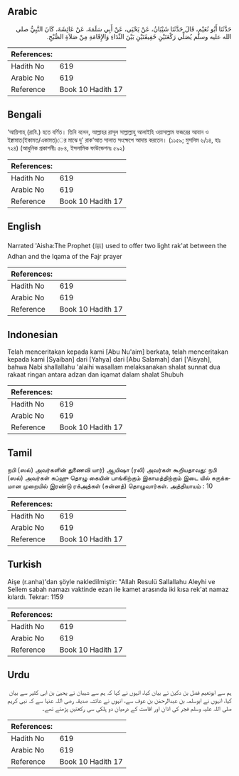 ## Arabic


<div dir="rtl" lang="ar" style={{fontSize:'larger',backgroundColor:'#f8f9fa',padding:20}}>
حَدَّثَنَا أَبُو نُعَيْمٍ، قَالَ حَدَّثَنَا شَيْبَانُ، عَنْ يَحْيَى، عَنْ أَبِي سَلَمَةَ، عَنْ عَائِشَةَ، كَانَ النَّبِيُّ صلى الله عليه وسلم يُصَلِّي رَكْعَتَيْنِ خَفِيفَتَيْنِ بَيْنَ النِّدَاءِ وَالإِقَامَةِ مِنْ صَلاَةِ الصُّبْحِ‏.‏
</div>
<div style={{backgroundColor:'#f8f9fa',padding:20, marginBottom: 10}}><table> <thead> <tr> <th>References:</th> <th></th> </tr> </thead> <tbody><tr><td>Hadith No</td><td>619</td></tr><tr><td>Arabic No</td><td>619</td></tr><tr><td>Reference</td><td>Book 10 Hadith 17</td></tr></tbody></table></div>

## Bengali


<div dir="ltr" lang="bn" style={{fontSize:'larger',backgroundColor:'#f8f9fa',padding:20}}>
‘আয়িশাহ্ (রাযি.) হতে বর্ণিত। তিনি বলেন, আল্লাহর রাসূল সাল্লাল্লাহু আলাইহি ওয়াসাল্লাম ফজরের আযান ও ইক্বামাত(ইকামত/একামত)ের মাঝে দু’ রাক‘আত সালাত সংক্ষেপে আদায় করতেন। (১১৫৯; মুসলিম ৬/১৪, হাঃ ৭২৪) (আধুনিক প্রকাশনীঃ ৫৮৪, ইসলামিক ফাউন্ডেশনঃ ৫৯২)
</div>
<div style={{backgroundColor:'#f8f9fa',padding:20, marginBottom: 10}}><table> <thead> <tr> <th>References:</th> <th></th> </tr> </thead> <tbody><tr><td>Hadith No</td><td>619</td></tr><tr><td>Arabic No</td><td>619</td></tr><tr><td>Reference</td><td>Book 10 Hadith 17</td></tr></tbody></table></div>

## English


<div dir="ltr" lang="en" style={{fontSize:'larger',backgroundColor:'#f8f9fa',padding:20}}>
Narrated 'Aisha:The Prophet (ﷺ) used to offer two light rak'at between the Adhan and the Iqama of the Fajr prayer
</div>
<div style={{backgroundColor:'#f8f9fa',padding:20, marginBottom: 10}}><table> <thead> <tr> <th>References:</th> <th></th> </tr> </thead> <tbody><tr><td>Hadith No</td><td>619</td></tr><tr><td>Arabic No</td><td>619</td></tr><tr><td>Reference</td><td>Book 10 Hadith 17</td></tr></tbody></table></div>

## Indonesian


<div dir="ltr" lang="id" style={{fontSize:'larger',backgroundColor:'#f8f9fa',padding:20}}>
Telah menceritakan kepada kami [Abu Nu'aim] berkata, telah menceritakan kepada kami [Syaiban] dari [Yahya] dari [Abu Salamah] dari ['Aisyah], bahwa Nabi shallallahu 'alaihi wasallam melaksanakan shalat sunnat dua rakaat ringan antara adzan dan iqamat dalam shalat Shubuh
</div>
<div style={{backgroundColor:'#f8f9fa',padding:20, marginBottom: 10}}><table> <thead> <tr> <th>References:</th> <th></th> </tr> </thead> <tbody><tr><td>Hadith No</td><td>619</td></tr><tr><td>Arabic No</td><td>619</td></tr><tr><td>Reference</td><td>Book 10 Hadith 17</td></tr></tbody></table></div>

## Tamil


<div dir="ltr" lang="ta" style={{fontSize:'larger',backgroundColor:'#f8f9fa',padding:20}}>
நபி (ஸல்) அவர்களின் துணைவி யார்) ஆயிஷா (ரலி) அவர்கள் கூறியதாவது: நபி (ஸல்) அவர்கள் சுப்ஹு தொழு கையின் பாங்கிற்கும் இகாமத்திற்கும் இடை யில் சுருக்கமான முறையில் இரண்டு ரக்அத்கள் (சுன்னத்) தொழுவார்கள். அத்தியாயம் : 10
</div>
<div style={{backgroundColor:'#f8f9fa',padding:20, marginBottom: 10}}><table> <thead> <tr> <th>References:</th> <th></th> </tr> </thead> <tbody><tr><td>Hadith No</td><td>619</td></tr><tr><td>Arabic No</td><td>619</td></tr><tr><td>Reference</td><td>Book 10 Hadith 17</td></tr></tbody></table></div>

## Turkish


<div dir="ltr" lang="tr" style={{fontSize:'larger',backgroundColor:'#f8f9fa',padding:20}}>
Aişe (r.anha)'dan şöyle nakledilmiştir: "Allah Resulü Sallallahu Aleyhi ve Sellem sabah namazı vaktinde ezan ile kamet arasında iki kısa rek'at namaz kılardı. Tekrar: 1159
</div>
<div style={{backgroundColor:'#f8f9fa',padding:20, marginBottom: 10}}><table> <thead> <tr> <th>References:</th> <th></th> </tr> </thead> <tbody><tr><td>Hadith No</td><td>619</td></tr><tr><td>Arabic No</td><td>619</td></tr><tr><td>Reference</td><td>Book 10 Hadith 17</td></tr></tbody></table></div>

## Urdu


<div dir="rtl" lang="ur" style={{fontSize:'larger',backgroundColor:'#f8f9fa',padding:20}}>
ہم سے ابونعیم فضل بن دکین نے بیان کیا، انہوں نے کہا کہ ہم سے شیبان نے یحییٰ بن ابی کثیر سے بیان کیا، انہوں نے ابوسلمہ بن عبدالرحمٰن بن عوف سے، انہوں نے عائشہ صدیقہ رضی اللہ عنہا سے کہ نبی کریم صلی اللہ علیہ وسلم فجر کی اذان اور اقامت کے درمیان دو ہلکی سی رکعتیں پڑھتے تھے۔
</div>
<div style={{backgroundColor:'#f8f9fa',padding:20, marginBottom: 10}}><table> <thead> <tr> <th>References:</th> <th></th> </tr> </thead> <tbody><tr><td>Hadith No</td><td>619</td></tr><tr><td>Arabic No</td><td>619</td></tr><tr><td>Reference</td><td>Book 10 Hadith 17</td></tr></tbody></table></div>